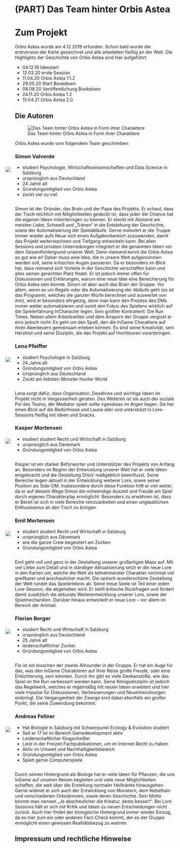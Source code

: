 # (PART) Das Team hinter Orbis Astea {-} 

# Zum Projekt

Orbis Astea wurde am 4.12.2019 erfunden. Schon bald wurde die erstversion der Karte gezeichnet und alle arbeiteten fleißig an der Welt.
Die Highlights der Geschichte von Orbis Astea sind hier aufgeführt:

* 04.12.19 Ideestart
* 12.03.20 erste Session
* 11.04.20 Orbis Astea 1.1.2
* 29.05.20 Start Bookdown
* 08.08.20 Veröffentlichung Bookdown
* 24.11.20 Orbis Astea 1.2
* 15.04.21 Orbis Astea 2.0

## Die Autoren {-}

![Das Team hinter Orbis Astea in Form ihrer Charaktere](Pictures/Team/Team.jpg)

Orbis Astea wurde vom folgendem Team geschrieben:
 
### Simon Valverde {-}

<div style= "float:left;position: relative; right: 30px; top: -7px;">

![](Pictures/Team/Simon.jpg#Profil)

</div>

* studiert Psychologie, Wirtschaftswissenschaften und Data Science in Salzburg
* ursprünglich aus Deutschland
* 24 Jahre alt
* Gründungsmitglied von Orbis Astea
* zockt viel zu viel

<div style="clear:both;"></div>

Simon ist der Gründer, das Brain und der Papa des Projekts. Er schaut, dass der Tisch reichlich mit Möglichkeiten gedeckt ist, dass jeder die Chance hat die eigenen Ideen miteinbringen zu können. Er steckt mit Abstand am meisten Liebe, Schweiß und „Tränen“ in die Entstehung der Geschichte, sowie der Automatisierung der Spielabläufe. Gerne motiviert er die Truppe immer wieder aufs Neue sich einen Aufgabenbereich zuzuwenden, damit das Projekt weiterwachsen und Tiefgang entwickeln kann. 
Bei allen Sessions und privaten Unterredungen integriert er die genannten Ideen vor dem Gesamthintergrund unserer Welt. Denn niemand kennt die Orbis Astea so gut wie er! Daher muss eine Idee, die in unsere Welt aufgenommen werden soll, seine kritischen Augen passieren. Da er besonders im Blick hat, dass niemand sich Vorteile in der Geschichte verschaffen kann und alles seinen gerechten Platz findet. Er ist jedoch immer offen für Diskussionen und Erklärungen, warum eine neue Idee eine Bereicherung für Orbis Astea sein könnte. 
Simon ist aber auch das Brain der Gruppe. Vor allem, wenn es um Regeln oder die Automatisierung der Abläufe geht (so ist das Programm, welches die ganzen Würfe berechnet und auswertet von ihm), wird er besonders ehrgeizig, denn man kann den Prozess des DMs immer weiter automatisieren und somit den Fokus des Spielens wirklich auf die Spielerfahrung InCharacter legen. Sein größter Kontrahent: Die Run Times. 
Neben allem Arbeitswillen und dem Ansporn der Gruppe vergisst er eins jedoch nicht: Es geht um den Spaß, den die InGame Charaktere auf ihren Abenteuern gemeinsam erleben können.
Es sind seine Kreativität, sein Herzblut und seine Disziplin, die das Projekt auf Hochtouren voranbringen. 


### Lena Pfeiffer {-}

<div style= "float:left;position: relative; right: 30px; top: -7px;">

![](Pictures/Team/Lena3.jpg#Profil)

</div>

* studiert Psychologie in Salzburg
* 24 Jahre alt
* Gründungsmitglied von Orbis Astea
* Ursprünglich aus Deutschland
* Zockt am liebsten Monster Hunter World

<div style="clear:both;"></div>

Lena sorgt dafür, dass Organisation, Deadlines und wichtige Ideen im Projekt nicht in Vergessenheit geraten. Des Weiteren ist sie auch der soziale Pol des Teams, der Mediator spielt sollte irgendwas im Argen liegen. Sie hat einen Blick auf die Bedürfnisse und Laune aller und unterstützt in Lore-Sessions fleißig mit Ideen und Snacks.  

### Kasper Mortensen {-}

<div style= "float:left;position: relative; right: 30px; top: -7px;">

![](Pictures/Team/Kasper.jpg#Profil)

</div>

* studiert studiert Recht und Wirtschaft in Salzburg
* ursprünglich aus Dänemark
* Gründungsmitglied von Orbis Astea

<div style="clear:both;"></div>

Kasper ist ein starker Befürworter und Unterstützer des Projekts von Anfang an. Besonders im Beginn der Entwicklung unserer Welt hat er viele Ideen eingebracht und die Gestaltung Orbis‘ maßgeblich beeinflusst. Seine Bereiche liegen aktuell in der Entwicklung weiterer Lore, sowie seiner Position als Side-DM. Insbesondere durch diese Funktion hilft er viel weiter, da er auf diesem Wege Simon die notwendige Auszeit und Freude am Spiel durch eigenes Charakterplay ermöglicht. Besonders zu erwähnen ist, dass er Bereit ist sich in viele Bereiche reinzuarbeiten und einen unglaublichen Enthusiasmus an den Tisch zu bringen.

### Emil Mortensen {-}

<div style= "float:left;position: relative; right: 30px; top: -7px;">

![](Pictures/Team/Emil.jpg#Profil)

</div>

* studiert studiert Recht und Wirtschaft in Salzburg
* ursprünglich aus Dänemark
* wie die ganze Crew begeistert am Zocken
* Gründungsmitglied von Orbis Astea

<div style="clear:both;"></div>

Emil geht voll und ganz in der Gestaltung unserer großartigen Maps auf. Mit viel Liebe zum Detail und in ständiger Aktualisierung setzt er die neue Lore in den Karten um, welche die Welt als teilnehmender Charakter nochmal viel greifbarer und anschaulicher macht. Die optisch wunderschöne Gestaltung der Welt rundet das Spielerlebnis ab. 
Seine treue Seele ist Teil einer jeden Lore-Session, die abgehalten wird. Er stellt kritische Rückfragen und fördert damit zusätzlich die akkurate Weiterentwicklung unserer Lore, sowie der Spielmechaniken. Darüber hinaus entwickelt er neue Lore – vor allem im Bereich der Animali.


### Florian Berger {-}

<div style= "float:left;position: relative; right: 30px; top: -7px;">

![](Pictures/Team/Florian.jpeg#Profil)

</div>

* studiert Recht und Wirtschaft in Salzburg
* ursprünglich aus Deutschland
* 25 Jahre alt
* leidenschaftlicher Zocker
* Gründungsmitglied von Orbis Astea

<div style="clear:both;"></div>

Flo ist ein bisschen der zweite Allrounder in der Gruppe. Er hat ein Auge für das, was den InGame Charakteren auf ihrer Reise große Freude, oder eine Erleichterung, sein könnten. Durch ihn gibt es viele Denkanstöße, wie das Spiel on the Run verbessert werden kann. 
Seine Königsdisziplin ist jedoch das Regelwerk, welches er regelmäßig mit neuen Ideen erweitert und hier viele Impulse für Diskussionen, Verbesserungen und Neuentwicklungen einbringt. 
Die Vergangenheit der Zwerge sind dabei ebenfalls ein großer Punkt, die seine Zuwendung bekommt. 


### Andreas Fellner {-}

<div style= "float:left;position: relative; right: 30px; top: -7px;">

![](Pictures/Team/Andi.jpg#Profil)

</div>

* Hat Biologie in Salzburg mit Schwerpunkt Ecology & Evolution studiert
* Seit er 17 ist im Bereich Gamedevelopment aktiv
* Leidenschaftlicher Klugscheißer
* Liest in der Freizeit Fachpublikationen, um im Internet Recht zu haben
* Aktiv im Umwelt und Nachhaltigkeitsbereich
* Gründungsmitglied von Orbis Astea
* Spielt gerne Computerspiele


<div style="clear:both;"></div>

Durch seinen Hintergrund als Biologe hat er viele Ideen für Pflanzen, die uns InGame auf unseren Reisen begleiten und viele neue Möglichkeiten schaffen, die weit über die Erstellung normaler Heiltränke hinausgehen. Gerne widmet er sich auch der Entwicklung von Monstern, dem Nebelhain und verschiedenen Orkstämmen, sowie deren Geschichte. Sein Motto könnte man nennen „Je abscheulicher die Kreatur, desto besser!“. 
Bei Lore Sessions hält er sich mit Kritik und Ideen zu neuen Entscheidungen nicht zurück. Auch hier findet der biologische Hintergrund immer wieder Einzug, da es hier zum ein oder anderen Fact-Check kommt, der es der Gruppe ermöglicht einen gewissen Realitätsbezug zu wahren. 

## Impressum und rechtliche Hinweise {-}
